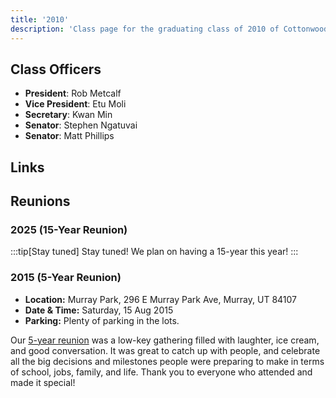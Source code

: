 ```yaml
---
title: '2010'
description: 'Class page for the graduating class of 2010 of Cottonwood High School.'
---
```


## Class Officers

- **President**: Rob Metcalf
- **Vice President**: Etu Moli
- **Secretary**: Kwan Min
- **Senator**: Stephen Ngatuvai
- **Senator**: Matt Phillips

## Links


<CardGrid>
  <LinkCard
    title="Class of '10 Facebook"
    href="https://www.facebook.com/groups/1593435567598968"
    description="Public group, everyone welcome to join!"
  />
</CardGrid>


## Reunions

### 2025 (15-Year Reunion) <Badge text="upcoming" variant="note" size="large"/>

:::tip[Stay tuned]
   Stay tuned! We plan on having a 15-year this year!
:::

### 2015 (5-Year Reunion)

- **Location:** Murray Park, 296 E Murray Park Ave, Murray, UT 84107
- **Date & Time:** Saturday, 15 Aug 2015
- **Parking:** Plenty of parking in the lots.

Our [5-year reunion](https://www.facebook.com/share/p/19p26KU8Kz/) was a low-key gathering filled with laughter, ice cream, and good conversation.
It was great to catch up with people, and celebrate all the big decisions and milestones people were preparing to make in terms of school, jobs, family, and life.
Thank you to everyone who attended and made it special!
